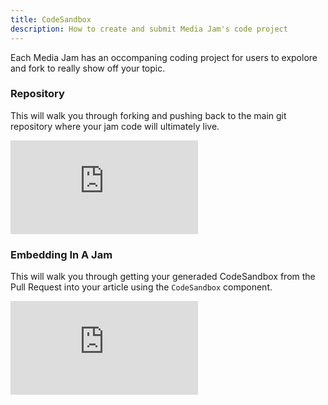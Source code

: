 ```yaml
---
title: CodeSandbox
description: How to create and submit Media Jam's code project
---
```


Each Media Jam has an occompaning coding project for users to expolore and fork to really show off your topic.

### Repository

This will walk you through forking and pushing back to the main git repository where your jam code will ultimately live.

<div style={{ position: 'relative', paddingBottom: '56.25%', height: '0' }}>
  <iframe
    src="https://www.loom.com/embed/fff3572bdf4541f8a989dc5c1651b93b"
    frameborder="0"
    webkitallowfullscreen
    mozallowfullscreen
    allowfullscreen
    style={{
      position: 'absolute',
      top: '0',
      left: '0',
      width: '100%',
      height: '100%',
    }}
  ></iframe>
</div>

### Embedding In A Jam

This will walk you through getting your generaded CodeSandbox from the Pull Request into your article using the `CodeSandbox` component.

<div style={{ position: 'relative', paddingBottom: '56.25%', height: '0' }}>
  <iframe
    src="https://www.loom.com/embed/6dea5b2b5f3c4b32b11288d00f2ab49c"
    frameborder="0"
    webkitallowfullscreen
    mozallowfullscreen
    allowfullscreen
    style={{
      position: 'absolute',
      top: '0',
      left: '0',
      width: '100%',
      height: '100%',
    }}
  ></iframe>
</div>
